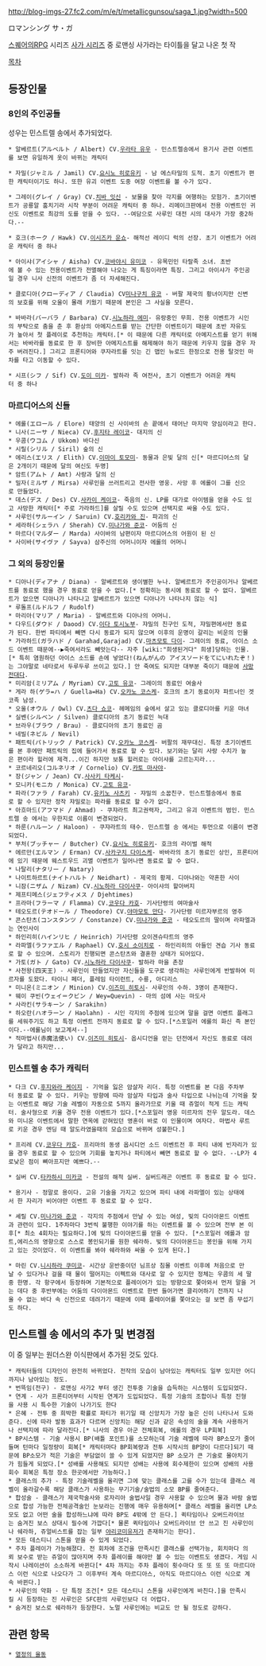 http://blog-imgs-27.fc2.com/m/e/t/metallicgunsou/saga_1.jpg?width=500

ロマンシング サ・ガ

[[스퀘어]]의RPG 시리즈 [[사가 시리즈]] 중 로맨싱 사가라는 타이틀을 달고 나온 첫 작

[[목차]]

== 등장인물 ==
=== 8인의 주인공들 ===
성우는 민스트렐 송에서 추가되었다.

 * 알베르트(アルベルト / Albert) CV.[[우라타 유우]] - 민스트렐송에서 용기사 관련 이벤트를 보면 유일하게 옷이 바뀌는 캐릭터

 * 자밀(ジャミル / Jamil) CV.[[요시노 히로유키]] - 남 에스타밀의 도적. 초기 이벤트가 편한 캐릭터이기도 하나. 또한 유괴 이벤트 도중 여장 이벤트를 볼 수가 있다.

 * 그레이(グレイ / Gray) CV.[[치바 잇신]] - 보물을 찾아 각지를 여행하는 모험가. 초기이벤트가 공룡알 훔치기라 시작 부분이 어려운 캐릭터 중 하나. 리메이크판에서 전용 이벤트인 귀신도 이벤트로 최강의 도를 얻을 수 있다. --여담으로 사루인 대전 시의 대사가 가장 중2하다.--

 * 호크(ホーク / Hawk) CV.[[이시즈카 운쇼]]- 해적선 레이디 럭의 선장. 초기 이벤트가 어려운 캐릭터 중 하나

 * 아이샤(アイシャ / Aisha) CV.[[코바야시 유미코]] - 유목민인 타랄족 소녀. 초반에 볼 수 있는 전용이벤트가 전멸해야 나오는 게 특징이라면 특징. 그리고 아이샤가 주인공일 경우 니사 신전의 이벤트가 좀 더 자세해진다.

 * 클로디아(クローディア / Claudia) CV[[미나구치 유코]] - 버팔 제국의 황녀이지만 신변의 보호를 위해 오울이 몰래 키웠기 때문에 본인은 그 사실을 모른다.

 * 바바라(バーバラ / Barbara) CV.[[시노하라 에미]]- 유랑중인 무희. 전용 이벤트가 시인의 부탁으로 춤을 춘 후 환상의 아메지스트를 받는 간단한 이벤트이기 때문에 초반 자유도가 높아서 첫 플레이로 추천하는 캐릭터.[* 이 때문에 다른 캐릭터로 아메지스트를 얻기 위해서는 바바라를 동료로 한 후 장비한 아메지스트를 해제해야 하기 때문에 키우지 않을 경우 자주 버려진다.] 그리고 프론티어와 쿠자라트를 잇는 긴 맵인 뉴로드 한정으로 전용 탈것인 마차를 타고 이동할 수 있다.

 * 시프(シフ / Sif) CV.[[도이 미카]]- 발하라 족 여전사, 초기 이벤트가 어려운 캐릭터 중 하나

=== 마르디어스의 신들 ===
 * 에롤(エロール / Elore) 태양의 신 사이바의 손 끝에서 태어난 마지막 양심이라고 한다.
 * 니사(ニーサ / Nieca) CV.[[후지타 레이코]]- 대지의 신
 * 우콤(ウコム / Ukkom) 바다신
 * 시릴(シリル / Siril) 숲의 신
 * 에리스(エリス / Elith) CV.[[이마이 토모미]]- 동물과 은빛 달의 신[* 마르디어스의 달은 2개이기 때문에 달의 여신도 두명]
 * 암트(アムト / Amt) 사랑과 달의 신
 * 밀자(ミルザ / Mirsa) 사루인을 쓰러트리고 전사한 영웅. 사망 후 에롤이 그를 신으로 만들었다.
 * 데스(デス / Des) CV.[[사카이 케이코]]- 죽음의 신. LP를 대가로 아이템을 얻을 수도 있고 사망한 캐릭터[* 주로 가라하드]를 살릴 수도 있으며 선택지로 싸울 수도 있다.
 * 사루인(サルーイン / Saruin) CV.[[호리카와 진]]- 파괴의 신
 * 세라하(シェラハ / Sherah) CV.[[미나가와 준코]]- 어둠의 신
 * 마르다(マルダー / Marda) 사이바의 남편이자 마르디어스의 어원이 된 신
 * 사이바(サイヴァ / Sayva) 삼주신의 어머니이자 에롤의 어머니

=== 그 외의 등장인물 ===
 * 디아나(ディアナ / Diana) - 알베르트와 생이별한 누나. 알베르트가 주인공이거나 알베르트를 동료로 했을 경우 동료로 얻을 수 없다.[* 정확히는 동시에 동료로 할 수 없다. 알베르트가 없으면 디아나가 나타나고 알베르트가 있으면 디아나가 나타나지 않는 식]
 * 루돌프(ルドルフ / Rudolf)
 * 마리아(マリア / Maria) - 알베르트와 디아나의 어머니.
 * 다우드(ダウド / Daood) CV.[[이다 토시노부]]- 쟈밀의 친구인 도적, 쟈밀편에서만 동료가 된다. 한번 파티에서 빼면 다시 동료가 되지 않으며 이후의 운명이 갈리는 비운의 인물
 * 가라하드(ガラハド / Garahad,Garajad) CV.[[마츠모토 다이]]- 그레이의 동료, 아이스 소드 이벤트 때문에--▶죽여서라도 빼앗는다-- 자주 [wiki:"희생된거다" 희생]당하는 인물.[* 특히 염원하던 아이스 소드를 손에 넣었다!(ねんがんの アイスソードをてにいれたぞ！)는 그야말로 네타로서 두루두루 쓰이고 있다.] 안 죽여도 되지만 대부분 죽이기 때문에 [[사망전대]]다.
 * 미리암(ミリアム / Myriam) CV.[[고토 유코]]- 그레이의 동료인 여술사
 * 게라 하(ゲラ=ハ / Guella=Ha) CV.[[오카노 코스케]]- 호크의 초기 동료이자 파트너인 겟코족 남성.
 * 오울(オウル / Owl) CV.[[츠다 쇼코]]- 헤메임의 숲에서 살고 있는 클로디아를 키운 마녀
 * 실벤(シルベン / Silven) 클로디아의 초기 동료인 늑대
 * 브라우(ブラウ / Brau) - 클로디아의 초기 동료인 곰
 * 네빌(ネビル / Nevil)
 * 패트릭(パトリック / Patrick) CV.[[오카노 코스케]]- 버팔의 재무대신. 특정 초기이벤트를 본 후에만 패트릭의 집에 들어가서 동료로 할 수 있다. 보기와는 달리 사랑 수치가 높은 편이라 힐러에 제격...이긴 하지만 보통 힐러로는 아이샤를 고르는지라...
 * 코르네리오(コルネリオ / Cornelio) CV.[[카토 마사야]]- 
 * 장(ジャン / Jean) CV.[[사사키 타케시]]-
 * 모니카(モニカ / Monica) CV.[[고토 유코]]- 
 * 파라(ファラ / Farah) CV.[[유키노 사츠키]] - 쟈밀의 소꿉친구. 민스트렐송에서 동료로 할 수 있지만 정작 쟈밀로는 파라를 동료로 할 수가 없다.
 * 아흐마드(アフマド / Ahmad) - 쿠쟈라트 최고권력자, 그리고 유괴 이벤트의 범인. 민스트렐 송 에서는 우한지로 이름이 변경되었다.
 * 하룬(ハルーン / Haloon) - 쿠쟈라트의 태수. 민스트렐 송 에서는 투먼으로 이름이 변경되었다.
 * 부처(ブッチャー / Butcher) CV.[[요시노 히로유키]]- 호크의 라이벌 해적
 * 에르만(エルマン / Erman) CV.[[사카구치 다이스케]]- 바바라의 초기 동료인 상인, 프론티어에 있기 때문에 웨스트우드 괴멸 이벤트가 일어나면 동료로 할 수 없다.
 * 나탈리(ナタリー / Natary)
 * 나이트하르트(ナイトハルト / Neidhart) - 제국의 황제. 디아나와는 약혼한 사이
 * 니잠(ニザム / Nizam) CV.[[시노하라 다이사쿠]]- 아이샤의 할아버지
 * 제프티메스(ジェフティメス / Djehtimes)
 * 프라마(フラーマ / Flamma) CV.[[코우다 카호]]- 기사단령의 여마술사
 * 테오도르(テオドール / Theodore) CV.[[야마모토 만다]]- 기사단령 미르자부르의 영주
 * 콘스탄츠(コンスタンツ / Constanze) CV.[[미나가와 준코]] - 테오도르의 딸이며 라파엘과는 연인사이
 * 하인리히(ハインリヒ / Heinrich) 기사단령 오이겐슈타트의 영주
 * 라파엘(ラファエル / Raphael) CV.[[호시 소이치로]] - 하인리히의 아들인 견습 기사 동료로 할 수 있으며. 스토리가 진행되면 콘스탄츠와 결혼한 상태가 되어있다.
 * 가토(ガト / Gato) CV.[[시노하라 다이사쿠]]- 발하라 마을 촌장
 * 사천왕(四天王) - 사루인이 만들었지만 자신들을 도구로 생각하는 사루인에게 반발하여 미르자를 도왔다. 타이니 페더, 플레임 타이런트, 수룡, 아디리스
 * 미니온(ミニオン / Minion) CV.[[이즈미 히토시]]- 사루인의 수하. 3명이 존재한다.
 * 웨이 쿠빈(ウェイ＝クビン / Wey=Quevin) - 마의 섬에 사는 마도사
 * 사라킨(サラキーン / Sarakihn)
 * 하오란(ハオラーン / Haolahn) - 시인 각지의 주점에 있으며 말을 걸면 이벤트 플래그를 세워주기도 하고 특정 이벤트 전까지 동료로 할 수 있다.[*스포일러 에롤의 화신 즉 본인이다.--에롤님이 보고계셔--]
 * 적마법사(赤魔法使い) CV.[[이즈미 히토시]]- 옵시디언을 얻는 던전에서 자신도 동료로 데려가 달라고 하지만...

=== 민스트렐 송 추가 캐릭터 ===
 * 다크 CV.[[후지와라 케이지]] - 기억을 잃은 암살자 리더. 특정 이벤트를 본 다음 주차부터 동료로 할 수 있다. 키우는 방향에 따라 암살자 타입과 술사 타입으로 나뉘는데 기억을 찾는 이벤트로 해당 기술 레벨이 자동으로 5까지 올라가므로 키울 때 쥬얼이 적게 드는 캐릭터. 술사형으로 키울 경우 전용 이벤트가 있다.[*스포일러 영웅 미르자의 전우 알도라. 데스와 미니온 이벤트에서 말한 연옥에 갇혀있던 영혼이 바로 이 인물이며 여자다. 마법사 루트로 키운 경우 엔딩 때 알도라였을때의 모습으로 바뀌며 성불한다.]

 * 프리레 CV.[[코우다 카호]]- 프리마의 동생 옵시디언 소드 이벤트전 후 파티 내에 빈자리가 있을 경우 동료로 할 수 있으며 기회를 놓치거나 파티에서 빼면 동료로 할 수 없다. --LP가 4로낮은 점이 뼈아프지만 예쁘다.--

 * 실버 CV.[[타카하시 미카코]] - 전설의 해적 실버. 실버드래곤 이벤트 후 동료로 할 수 있다.

 * 용기사 - 정말로 용이다. 고유 기술을 가지고 있으며 파티 내에 라파엘이 있는 상태에서 한 자리가 비어야만 이벤트 후 동료로 할 수 있다.

 * 셰릴 CV.[[미나가와 준코]] - 각지의 주점에서 만날 수 있는 여성, 빛의 다이아몬드 이벤트과 관련이 있다. 1주차마다 3번씩 불행한 이야기를 하는 이벤트를 볼 수 있으며 전부 본 이후[* 최소 4회차는 필요하다.]에 빛의 다이아몬드를 얻을 수 있다. [*스포일러 에롤과 암트,에리스의 영향으로 스스로 봉인되기를 원한 쉐라하. 빛의 다이아몬드는 봉인을 위해 가지고 있는 것이었다. 이 이벤트를 봐야 쉐라하와 싸울 수 있게 된다.] 

 * 마린 CV.[[니시하라 쿠미코]]- 시간상 운반중이던 님프상 침몰 이벤트 이후에 처음으로 만날 수 있다거나 걸을 때 물이 떨어지는 이펙트와 대사로 알 수 있지만 정체는 우콤의 세 딸중 한명. 각 항구에서 등장하며 기본적으로 플레이어가 있는 방향으로 쫓아와서 먼저 말을 거는 데다 중 후반부에는 어둠의 다이아몬드 이벤트로 한번 들어가면 클리어하기 전까지 나올 수 없는 바다 속 신전으로 데려가기 때문에 이때 플레이어를 쫓아오는 걸 보면 좀 무섭기도 하다.

== 민스트렐 송 에서의 추가 및 변경점 ==
이 중 일부는 원더스완 이식판에서 추가된 것도 있다.

 * 캐릭터들의 디자인이 완전히 바뀌었다. 전작의 모습이 남아있는 캐릭터도 일부 있지만 어디까지나 남아있는 정도.
 * 번뜩임(전구) - 로맨싱 사가2 부터 생긴 전투중 기술을 습득하는 시스템이 도입되었다.
 * 연계 - 사가 프론티어부터 시작된 연계가 도입되었다. 특정 기술의 조합이나 특정 진형을 사용 시 특수한 기술이 나가기도 한다
 * 은혜 - 전투 중 희박한 확률로 파티가 위기일 때 신앙치가 가장 높은 신이 나타나서 도와준다. 신에 따라 발동 효과가 다르며 신앙치는 해당 신과 같은 속성의 술을 계속 사용하거나 선택지에 따라 달라진다.[* 니사의 경우 아군 전체회복, 에롤의 경우 LP회복]
 * BP시스템 - 기술 사용시 BP(배틀 포인트)를 소모하는데 기술 레벨에 따라 BP소모가 줄어들며 턴마다 일정량이 회복[* 캐릭터마다 BP회복량과 전투 시작시의 BP양이 다르다]되기 때문에 BP소모가 적은 기술은 부담없이 쓸 수 있게 되었지만 BP 소모가 큰 기술로 몰아치기가 힘들게 되었다.[* 성배를 사용해도 되지만 성배는 사용에 회수제한이 있으며 성배의 사용회수 회복은 특정 장소 한곳에서만 가능하다.]
 * 클래스의 추가 - 특정 기술레벨을 올리면 그에 맞는 클래스를 고를 수가 있는데 클래스 레벨이 올라갈수록 해당 클래스가 사용하는 무기기술/술법의 소모 BP를 줄여준다. 
 * 합성술 - 클래스가 제국학술사와 로자리아 술법사일 경우 사용할 수 있으며 물과 바람 술법으로 합성 가능한 전체공격술인 눈보라는 진행에 매우 유용하며[* 클래스 레벨을 올리면 LP소모도 없고 어떤 술을 합성하느냐에 따라 BP도 4밖에 안 든다.] 퀵타임이나 오버드라이브는 숨겨진 보스 상대시 필수에 가깝다[* 물론 퀵타임이나 오버드라이브 안 쓰고 진 사루인이나 쉐라하, 쥬얼비스트를 잡는 일부 [[야리코미]]유저가 존재하기는 한다].
 * 모든 데스티니 스톤을 얻을 수 있게 되었다.
 * 주차 플레이가 가능해졌다. 전 회차에 조건을 만족시킨 클래스를 선택가능, 회치마다 의뢰 보수로 받는 쥬얼이 많아지며 주차 플레이를 해야만 볼 수 있는 이벤트도 생겼다. 게임 시작시 나레이션이 소소하게 바뀐다[* 4차 까지는 주차 플레이 횟수마다 또 또 또 또 마르디아스 이런 식으로 나오다가 그 이후부터 계속 마르디아스, 아직도 마르디아스 이런 식으로 계속 바뀐다.]
 * 사루인의 약화 - 단 특정 조건[* 모든 데스티니 스톤을 사루인에게 바친다.]을 만족시킬 시 등장하는 진 사루인은 SFC판의 사루인보다 더 어렵다.
 * 숨겨진 보스로 쉐라하가 등장한다. 노멀 사루인에는 비교도 안 될 정도로 강하다.

== 관련 항목 ==
 * [[열정의 율동]]
